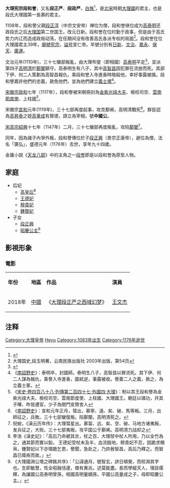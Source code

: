 {{Otheruses|subject=歷史上的人物|other=武俠小說中的段譽|段誉 (天龙八部)}}
{{Emperorcn box
|图像=
|名称=大理宪宗
|姓名=段和誉
|庙号=宪宗
|谥号=宣仁皇帝
|陵墓=
|政权=[[大理国|大理国]]
|出生日期=1083年<ref name="BD" />
|逝世日期=1176年<ref name="BD">根據《无为寺传灯录》记：第二十三世宣仁皇帝广弘法师<br>后大理国二世国君段和誉，幼喜刀戈，七岁人学，就学于龙苑六铉大师。大师天台高僧，游方入滇，遇逍遥大师，论佛法，一见如故。六铉学识渊博，文韬武略，与中原周侗齐名。六铉长侗二十四岁，妻亡出家，慕大理龙山苍屏而留居无为寺。为大理国王室治学，治学之严，有蒙诏郑回遗风。六铉喜誉慧根超群，与妙澄大师共授技于和誉。妙澄大师入白崖水目寺，誉从之。澄授誉六门妙法，皆异术奇门。大观二年，因大理疫疾整年，六铉以无为寺香杉叶、龙苑泉水煎服，皆愈。慧现疫起，国人有更王之心。时和誉年二十六，当立之年。妙澄、泰明、祥明入见正淳，淳有传位避隐之心。淳曰：“已为君无能，灾星现而疫起，玉龙雪崩山流。今和誉长大，储立为君。况年事已高，今与宋通，国中多事，为君不能统军驰骋沙场，何以治国？今意定。”拜国师无为寺主坐大法师为戒师，择日出家无为寺，并禅位立长子和誉。<br>誉立，二十二国、三十七部诸夷酋首，皆入大理朝贺于暮春三月。大宋亦金书册封，派使臣入贺。时方外诸技、八方歌舞、日夜笙歌于五华楼，盛况一方。和誉勤政爱民，国中渐富。历三年，至辛卯夏晦，地热水浑，六畜不安，地大震，月余始止，毁房万间。海东十六寺全倾废，死三千余。民房多毁于火。时水旱相连，高氏课重。三十七蛮多变而拒课，高氏率兵平之。<br>誉令高氏以重兵守鄯阐诸隘要地，国渐宁。泰明故，八子皆封地。一夕，智昌与帝宴于弄栋。智昌醉失言：“段家为帝了不起，若无我高家保主，主子将作崖下鬼。如今皇帝本属我，是我父听阿爷言而让位段正淳。你段和誉当上皇帝，我就不服。”段和誉后以忤逆罪，遣智昌拓南城，半载，瘴疾而故。誉悔，抚其眷，于次年七月，以法事度之。其属将谋弑誉于地藏寺，伏于门后，为侍卫擒获，供不讳，誉赦之。二士弑王不成自尽，誉建义士冢葬之。政和六年，誉遣使爽愤李紫琮，以三百良马、百二十众入贡，并以乐工四十八演幻戏南曲。徽宗亲临观之，乐奏《五华爨弄》、《南诏朝天乐》，厚赐乐师段皓德。皓德，叶榆人，幼好五音，后随素兴入拓东，官爽陀司乐大夫。兴废，回叶榆，作《五华爨弄》、《三塔弄》，而名振南中。<br>徽宗册封和誉云南节度使、大理王。已亥春，彗星再现，诸部蛮再叛，攻鄯阐，杀高明清于东堤。事平，擢量成为相。后靖康事发，宋朝渐弱。誉年事已高，渐渐与宋疏。誉因国中王室纷争，力不从而禅位正兴，计在位三十九年。削发出家于无为寺，住持寺务，八年，令工匠凿石罗汉五百，重修罗汉堂。自凿无为寺历代高僧像。先后住荡山、崇圣寺，法名广弘，终年九十四，为段氏诸帝王第一高寿。和誉善书荷花，喜琴，着有《玉荷诗笺》四卷，《琴谱》一卷，遗曲三首。</ref>
|在位=1108年－1147年
|年号=[[日新|日新]]：1108年－1109年<br />
[[文治_(大理)|文治]]：1110年－1121年<br />
[[嘉永_(大理)|嘉永]]：1122年－1128年<br />
[[保天|保天]]：1129年－1137年<br />
[[广运_(大理)|广运]]：1138年－1147年<br />
}}

'''大理宪宗段和誉'''{{BD|1083年||1176年||Duan, Heyu}}，又名'''段正严'''、'''段政严'''，[[白族|白族]]<ref>{{cite book | title = 中国民族史人物辞典 | author = 高文德 | publisher = 中国社会科学出版社 
| url = https://books.google.com/books?id=sxDlAAAAMAAJ
| year=1990年 | isbn = 9787500406495| page = 第408页}}</ref>，是[[北宋|北宋]]時期[[大理國|大理國]]的君主，也是段氏大理國第一長壽的君主。

1108年，段和譽父親[[段正淳|段正淳]]（中宗文安帝）禅位为僧，段和誉继位成为[[高泰明|高泰明]]还政段氏之后[[大理国|大理国]]第二世国王。改元日新。段和誉在位时勤于政事，但是由于高氏势力内讧而造成政局动荡，在任期间没有改善高氏各派专权的局面<ref>大理国史,段玉明著，云南民族出版社 2003年出版，第54页</ref>。段和誉在位大理國君主39年，[[廟號|廟號]][[宪宗|宪宗]]，[[谥号|谥号]]宣仁帝。年號分別有[[日新|日新]]、[[文治_(大理)|文治]]、[[嘉永_(大理)|嘉永]]、[[保天|保天]]、[[广运_(大理)|廣運]]。

文治元年(1110年)，三十七蠻部叛亂，由大理布燮（即相國）[[高泰明|高泰明]]平定<ref>{{cite book 
| title = 彝族史要 | volume=第二卷
| url = https://books.google.com/books?id=WCNtAAAAIAAJ&q=高泰明
| author=易谋远 | publisher = 社会科学文献出版社 | year = 2000年 | isbn = 9787801493095 
| page=第578页}}</ref>，並派第四子[[高明清|高明清]]於[[鄯闡|鄯闡]]鎮守。高泰明生有八子，其中[[高智昌|高智昌]]因犯罪在流放而死。其部下伊、何二人策劃為高智昌報仇，乘段和誉入寺進香時暗殺他，幸好事露被擒。段和譽嘉許他們的忠義，赦免他們，並為他們建立[[義士塚|義士塚]]<ref>《[[:s:南詔野史|南詔野史]]》：泰明卒，封國師。泰明生八子，高智昌以罪流死。其下伊、何二人謀為報仇，乘譽入寺進香，圖弒逆，事露被收。譽嘉二人之義，赦之，為立義士冢。</ref>。

[[宋徽宗|宋徽宗]][[政和|政和]]七年（1117年），段和譽被宋朝冊封為[[光祿大夫|金紫光祿大夫]]、檢校司空、[[雲南節度使|雲南節度使]]、上柱國<ref>《[[:s:宋史/卷488#大理|宋史·卷四百八十八·列傳第二百四十七·外國四·大理]]》：制以其王段和譽為金紫光祿大夫、檢校司空、雲南節度使、上柱國、大理國王。朝廷以璘功，幷其子暉、昨皆遷官，少子為閤門宣贊舍人</ref>。

宋徽宗[[宣和_(北宋)|宣和]]元年(1119年)，三十七部再度起事，攻克鄯阐，高明清戰死<ref>《[[:s:南詔野史|南詔野史]]》：宣和元年正月，彗出，慕寧、遠、矣、破、馬等叛。三月，出師征之，兵敗。三十七部蠻復叛。陷鄯闡，高明清死之。</ref>。群臣認為[[高昇泰|高昇泰]]之姪[[高量成|高量成]]有賢德，請立為宰相，號'''中國公'''。

[[宋高宗|宋高宗]][[紹興_(南宋)|紹興]]十七年（1147年）二月，三十七蠻部再度叛亂，攻陷[[昆明市|鄯闡]]<ref>倪蛻，《滇云历年传》：大理彗星出。慕甯、远、矣、空、破、马地方诸夷叛，发兵征之，大败。三十七部夷叛，攻平国公于鄯阐。高明清力战却之</ref>。

同年，因為諸子內爭外叛，段和譽傳位於子[[段正興|段正興]]（景宗正康帝），避位為僧，法名「廣弘」，盛德元年（1176年）去世，享年九十四歲。

金庸小說《[[天龙八部_(小说)|天龙八部]]》中的主角之一[[段誉|段誉]]即是以段和誉為原型人物。

==家庭==
*后妃
**[[高皇后_(段和譽)|高皇后]]<ref>李浩《滇史記》：「高后乃命褫其衣，杖之百，大理禁中杖人所用，乃以全竹為之，通其節而實以鉛， 王德妃受杖未及半，血流殷地，穆貴妃不忍，因跪求賜帛，鍾賢妃以下亦環跪乞恩，譽聞，急赴之，乃許赦智昌，高后乃釋之。而智昌已瘴疾而故。」</ref>
**[[王德妃_(段和譽)|王德妃]]
**[[穆貴妃|穆貴妃]]
**[[鍾賢妃|鍾賢妃]]
*子女
**[[段正興|段正興]]
**[[昭慶公主_(大理)|昭慶公主]]<ref>《大理國淵公塔之碑銘并序》：「公諱通月，號智玄，誁日頓覺，而皎淵其字也。生即敏慧，性全昭融恬邃，徵有異兆，述莫能盡。長而學縱天人，理該儒釋，為讓國公高泰明曾孫，相國高明量嫡孫，平國公高量成之子，母即昭慶公主。」</ref>

== 影視形象 ==
===電影===
{| class="wikitable" 
|-  style="background:cornflowerblue; color:white; text-align:center;"
|'''年份'''||'''地區'''||'''作品'''||'''演員'''
|-
|2018年|| [[中國|中國]]||《[[大理段正严之西域幻梦|大理段正严之西域幻梦]]》|| [[王文杰_(演員)|王文杰]]
|}

==注释==
{{reflist}}

{{中国皇帝|父　[[大理國|大理國]]中宗文安帝[[段正淳|段正淳]]|子　景宗正康帝[[段正興|段正興]]（譽長）|[[大理國|大理國]]憲宗宣仁帝|1108-1147}}
{{大理君主}}

{{DEFAULTSORT:Duan, Heyu}}
[[Category:大理皇帝|Category:大理皇帝]]
[[Category:段姓|Heyu]]
[[Category:1083年出生|Category:1083年出生]]
[[Category:1176年逝世|Category:1176年逝世]]